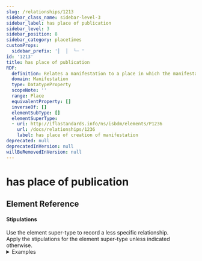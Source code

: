 ```yaml
---
slug: /relationships/1213
sidebar_class_name: sidebar-level-3
sidebar_label: has place of publication
sidebar_level: 3
sidebar_position: 8
sidebar_category: placetimes
customProps:
  sidebar_prefix: '│  │  └─ '
id: '1213'
title: has place of publication
RDF:
  definition: Relates a manifestation to a place in which the manifestation is published.
  domain: Manifestation
  type: DatatypeProperty
  scopeNote: ''
  range: Place
  equivalentProperty: []
  inverseOf: []
  elementSubType: []
  elementSuperType:
  - uri: http://iflastandards.info/ns/isbdm/elements/P1236
    url: /docs/relationships/1236
    label: has place of creation of manifestation
deprecated: null
deprecatedInVersion: null
willBeRemovedInVersion: null
---
```

# has place of publication

## Element Reference
<ElementReference frontMatter={frontMatter} />

#### Stipulations

<div className="stip">
  Use the element super-type to record a less specific relationship.
</div>

<div className="stip">
  Apply the stipulations for the element super-type unless indicated otherwise.
  
  <details>
  <summary>Examples</summary>
  
  | Property | Value |
  |:---------|:------|
  | has place of publication | "London (England)" |
  
  *[Full example: <InLink href="/docs/fullex/fx016">Emma (2014 ; Borough Press; volume; case binding)</InLink>.]*
  <hr />
  
  | Property | Value |
  |:---------|:------|
  | has place of publication | http://www.wikidata.org/entity/Q84 |
  
  *[Full example: <InLink href="/docs/fullex/fx036">Secret library (2016; Michael O’Mara Books Limited; volume; case binding)</InLink>.]*
  </details>
</div>
